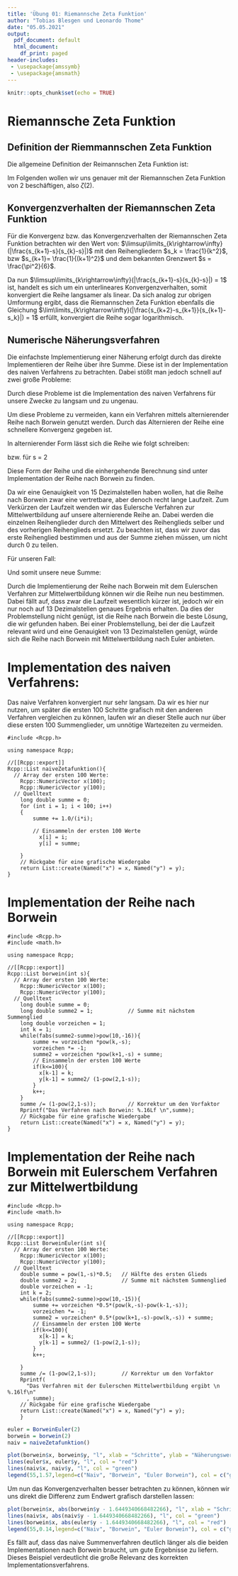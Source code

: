 ```yaml
---
title: 'Übung 01: Riemannsche Zeta Funktion'
author: "Tobias Blesgen und Leonardo Thome"
date: "05.05.2021"
output:
  pdf_document: default
  html_document:
    df_print: paged
header-includes: 
 - \usepackage{amssymb}
 - \usepackage{amsmath}
---
```


```r
knitr::opts_chunk$set(echo = TRUE)
```

# Riemannsche Zeta Funktion

## Definition der Riemmannschen Zeta Funktion

Die allgemeine Definition der Reimannschen Zeta Funktion ist:
\begin{equation}
    \zeta(s) = \sum_{k=1}^\infty \frac{1}{k^s} , s \in \mathbb{C} \textbackslash  \{0\}
\end{equation}

Im Folgenden wollen wir uns genauer mit der Riemannschen Zeta Funktion von 2 beschäftigen,
also $\zeta(2)$.
\begin{equation}
\zeta(2) = \sum_{k=1}^\infty \frac{1}{k^2}
\end{equation}

## Konvergenzverhalten der Riemannschen Zeta Funktion

Für die Konvergenz bzw. das Konvergenzverhalten der Riemannschen Zeta Funktion betrachten wir den Wert von: 
$\limsup\limits_{k\rightarrow\infty}(|\frac{s_{k+1}-s}{s_{k}-s}|)$  mit den Reihengliedern $s_k = \frac{1}{k^2}$, bzw $s_{k+1}= \frac{1}{(k+1)^2}$  und dem bekannten Grenzwert $s = \frac{\pi^2}{6}$.

\begin{align*}
    \limsup\limits_{k\rightarrow\infty}(|\frac{s_{k+1}-s}{s_{k}-s}|) &= \limsup\limits_{k\rightarrow\infty}(|\frac{\frac{1}{(k+1)^2}-s}{\frac{1}{k^2}-s}|) \\
      &= \limsup\limits_{k\rightarrow\infty}(|\frac{\frac{1-(k+1)^2s}{(k+1)^2}}{\frac{1-k^2s}{k^2}}|)\\
      &= \limsup\limits_{k\rightarrow\infty}(|\frac{k^2-k^2(k+1)^2s}{(k+1)^2-k^2(k+1)^2s}|) \,\,\,\, \mathrm{, zwei \, mal \, l'Hospital}\\
      &= \limsup\limits_{k\rightarrow\infty}(|\frac{2-12k^2s-12ks-2s}{2-12k^2s-12ks-2s}|)\\
      &= \limsup\limits_{k\rightarrow\infty}(|1|) \\
      &= 1
\end{align*}

Da nun $\limsup\limits_{k\rightarrow\infty}(|\frac{s_{k+1}-s}{s_{k}-s}|) = 1$ ist, handelt es sich um ein unterlineares Konvergenzverhalten, somit konvergiert die Reihe langsamer als linear. Da sich analog zur obrigen Umformung ergibt, dass die Riemannschen Zeta Funktion ebenfalls die Gleichung $\lim\limits_{k\rightarrow\infty}(|\frac{s_{k+2}-s_{k+1}}{s_{k+1}-s_k}|) = 1$ erfüllt, konvergiert die Reihe sogar logarithmisch. \footnote{Beide Bedingungen stammen von dem Wikipediaartikel "Konvergenzgeschwindigkeit"}


## Numerische Näherungsverfahren

Die einfachste Implementierung einer Näherung erfolgt durch das direkte Implementieren der Reihe über ihre Summe.
Diese ist in der Implementation des naiven Verfahrens zu betrachten.
Dabei stößt man jedoch schnell auf zwei große Probleme:

\begin{enumerate}
    \item Die Konvergenz der Reihe in ihrer grundlegenden Form ist nicht sehr schnell und braucht daher viele Summenschritte,
    bis ein ausreichend genauer Wert erreicht wird.
    \item Das Addieren immer kleiner werdenden Zahlen ist für den Menschen kein Problem, jedoch hat der Computer nur eine begrenzte Anzahl an
    Stellen für eine Zahl. So sind die Zahlen irgendwann zu klein, um auf die größere vorherige Zahl addiert zu werden. 
    Dies ist in der Regel kein Problem, da zu dem Zeitpunkt die gewünschte Genauigkeit erreicht wurde. 
    Jedoch tritt das Problem der langsamen Konvergenz auf, durch das der Wert zu jenem Zeitpunkt noch zu ungenau ist.  
\end{enumerate}

Durch diese Probleme ist die Implementation des naiven Verfahrens für unsere Zwecke zu langsam und zu ungenau.

Um diese Probleme zu vermeiden, kann ein Verfahren mittels alternierender Reihe nach Borwein genutzt werden.
Durch das Alternieren der Reihe eine schnellere Konvergenz gegeben ist.

In alternierender Form\footnote{Quelle: P. Borwein: An efficient algorithm for the Riemann zeta function. In Théra, Michel A. (ed.). Constructive, Experimental, and Nonlinear Analysis (PDF). Conference Proceedings, Canadian Mathematical Society. 27. Providence, RI: American Mathematical Society, on behalf of the Canadian Mathematical Society. pp. 29–34. ISBN 978-0-8218-2167-1.} lässt sich die Reihe wie folgt schreiben:

\begin{equation}
    \zeta(s) = \frac{1}{1-2^{1-s}} \, \sum_{k=1}^\infty \frac{-1^{k-1}}{k^s}
\end{equation}
bzw. für s = 2
\begin{equation}
    \zeta(2) = 2 \, \sum_{k=1}^\infty \frac{(-1)^{k-1}}{k^2}
\end{equation}

Diese Form der Reihe und die einhergehende Berechnung sind unter Implementation der Reihe nach Borwein zu finden.

Da wir eine Genauigkeit von 15 Dezimalstellen haben wollen, hat die Reihe nach Borwein zwar eine vertretbare, aber denoch recht lange Laufzeit.
Zum Verkürzen der Laufzeit wenden wir das Eulersche Verfahren zur Mittelwertbildung auf unsere alternierende Reihe an.
Dabei werden die einzelnen Reihenglieder durch den Mittelwert des Reihenglieds selber und des vorherigen Reihenglieds ersetzt. Zu beachten ist, dass wir zuvor das erste Reihenglied bestimmen und aus der Summe ziehen müssen, um nicht durch 0 zu teilen.

\begin{equation}
    S_k' = \frac{1}{2}*(S_k +S_{k-1})
\end{equation}
Für unseren Fall:
\begin{equation}
    S_k' = (-1)^{k-1}\frac{1}{2}(\frac{1}{k^2}-\frac{1}{(k-1)^2})
\end{equation}

Und somit unsere neue Summe:
\begin{equation}
    \zeta(2) = 2 * (0.5 +\, \sum_{k=2}^\infty (-1)^{k-1}(\frac{1}{k^2}-\frac{1}{(k-1)^2})
\end{equation}

Durch die Implementierung der Reihe nach Borwein mit dem Eulerschen Verfahren zur Mittelwertbildung können wir die Reihe nun neu bestimmen.
Dabei fällt auf, dass zwar die Laufzeit wesentlich kürzer ist, jedoch wir ein nur noch auf 13 Dezimalstellen genaues Ergebnis erhalten.
Da dies der Problemstellung nicht genügt, ist die Reihe nach Borwein die beste Lösung, die wir gefunden haben.
Bei einer Problemstellung, bei der die Laufzeit relevant wird und eine Genauigkeit von 13 Dezimalstellen genügt, würde sich die Reihe nach Borwein mit Mittelwertbildung nach Euler anbieten.


# Implementation des naiven Verfahrens:
Das naive Verfahren konvergiert nur sehr langsam. Da wir es hier nur nutzen, um später die ersten 100 Schritte grafisch mit den anderen Verfahren vergleichen zu können, laufen wir an dieser Stelle auch nur über diese ersten 100 Summenglieder, um unnötige Wartezeiten zu vermeiden.
```Rcpp
#include <Rcpp.h>

using namespace Rcpp;

//[[Rcpp::export]]
Rcpp::List naiveZetafunktion(){
  // Array der ersten 100 Werte:
    Rcpp::NumericVector x(100);
    Rcpp::NumericVector y(100);
  // Quelltext
    long double summe = 0;
    for (int i = 1; i < 100; i++)
    {
        summe += 1.0/(i*i);
        
        // Einsammeln der ersten 100 Werte
          x[i] = i;
          y[i] = summe;
      
    }
    // Rückgabe für eine grafische Wiedergabe
    return List::create(Named("x") = x, Named("y") = y);
}
```

# Implementation der Reihe nach Borwein
```Rcpp
#include <Rcpp.h>
#include <math.h>

using namespace Rcpp;

//[[Rcpp::export]]
Rcpp::List borwein(int s){
  // Array der ersten 100 Werte:
    Rcpp::NumericVector x(100);
    Rcpp::NumericVector y(100);
  // Quelltext
    long double summe = 0;
    long double summe2 = 1;           // Summe mit nächstem Summenglied
    long double vorzeichen = 1;
    int k = 1;
    while(fabs(summe2-summe)>pow(10,-16)){
        summe += vorzeichen *pow(k,-s);
        vorzeichen *= -1;
        summe2 = vorzeichen *pow(k+1,-s) + summe;
        // Einsammeln der ersten 100 Werte
        if(k<=100){
          x[k-1] = k;
          y[k-1] = summe2/ (1-pow(2,1-s));
        }
        k++;
    }
    summe /= (1-pow(2,1-s));          // Korrektur um den Vorfaktor
    Rprintf("Das Verfahren nach Borwein: %.16Lf \n",summe);
    // Rückgabe für eine grafische Wiedergabe
    return List::create(Named("x") = x, Named("y") = y);
}
```


# Implementation der Reihe nach Borwein mit Eulerschem Verfahren zur Mittelwertbildung
```Rcpp
#include <Rcpp.h>
#include <math.h>

using namespace Rcpp;

//[[Rcpp::export]]
Rcpp::List BorweinEuler(int s){
  // Array der ersten 100 Werte:
    Rcpp::NumericVector x(100);
    Rcpp::NumericVector y(100);
  // Quelltext
    double summe = pow(1,-s)*0.5;   // Hälfte des ersten Glieds 
    double summe2 = 2;              // Summe mit nächstem Summenglied
    double vorzeichen = -1;
    int k = 2;
    while(fabs(summe2-summe)>pow(10,-15)){
        summe += vorzeichen *0.5*(pow(k,-s)-pow(k-1,-s));
        vorzeichen *= -1;
        summe2 = vorzeichen* 0.5*(pow(k+1,-s)-pow(k,-s)) + summe;
        // Einsammeln der ersten 100 Werte
        if(k<=100){
          x[k-1] = k;
          y[k-1] = summe2/ (1-pow(2,1-s));
        }
        k++;
        
    }
    summe /= (1-pow(2,1-s));        // Korrektur um den Vorfaktor
    Rprintf(
      "Das Verfahren mit der Eulerschen Mittelwertbildung ergibt \n %.16lf\n"
      , summe);
    // Rückgabe für eine grafische Wiedergabe
    return List::create(Named("x") = x, Named("y") = y);
    }
```


```r
euler = BorweinEuler(2)
borwein = borwein(2)
naiv = naiveZetafunktion()

```

```r
plot(borwein$x, borwein$y, "l", xlab = "Schritte", ylab = "Näherungswert", col = "dark blue")
lines(euler$x, euler$y, "l", col = "red")
lines(naiv$x, naiv$y, "l", col = "green")
legend(55,1.57,legend=c("Naiv", "Borwein", "Euler Borwein"), col = c("green", "dark blue", "red"), lty=1:1)

```

Um nun das Konvergenzverhalten besser betrachten zu können, können wir uns direkt die Differenz zum Endwert grafisch darstellen lassen:

```r

plot(borwein$x, abs(borwein$y - 1.6449340668482266), "l", xlab = "Schritte", ylab = "absolute Abweichung", col = "dark blue")
lines(naiv$x, abs(naiv$y - 1.6449340668482266), "l", col = "green")
lines(borwein$x, abs(euler$y - 1.6449340668482266), "l", col = "red")
legend(55,0.14,legend=c("Naiv", "Borwein", "Euler Borwein"), col = c("green", "dark blue", "red"), lty=1:1)

```

Es fällt auf, dass das naive Summenverfahren deutlich länger als die beiden Implementationen nach Borwein braucht, um gute Ergebnisse zu liefern. Dieses Beispiel verdeutlicht die große Relevanz des korrekten Implementationsverfahrens.
